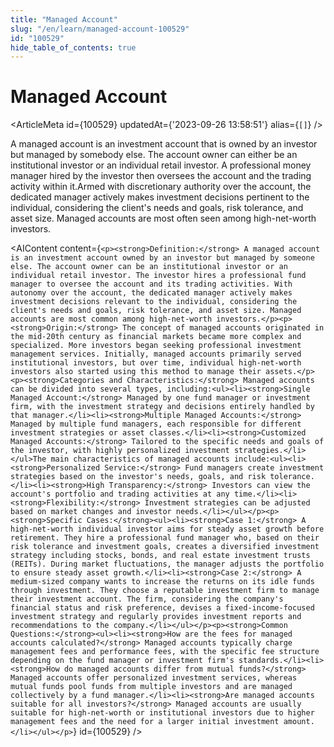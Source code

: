 ```yaml
---
title: "Managed Account"
slug: "/en/learn/managed-account-100529"
id: "100529"
hide_table_of_contents: true
---
```



# Managed Account

<ArticleMeta id={100529} updatedAt={'2023-09-26 13:58:51'} alias={`[]`} />
<div className='border-solid border-b border-t-0 my-4 border-[var(--ifm-color-gray-300)]' />

A managed account is an investment account that is owned by an investor but managed by somebody else. The account owner can either be an institutional investor or an individual retail investor. A professional money manager hired by the investor then oversees the account and the trading activity within it.Armed with discretionary authority over the account, the dedicated manager actively makes investment decisions pertinent to the individual, considering the client's needs and goals, risk tolerance, and asset size. Managed accounts are most often seen among high-net-worth investors.

<AIContent content={`<p><strong>Definition:</strong> A managed account is an investment account owned by an investor but managed by someone else. The account owner can be an institutional investor or an individual retail investor. The investor hires a professional fund manager to oversee the account and its trading activities. With autonomy over the account, the dedicated manager actively makes investment decisions relevant to the individual, considering the client's needs and goals, risk tolerance, and asset size. Managed accounts are most common among high-net-worth investors.</p><p><strong>Origin:</strong> The concept of managed accounts originated in the mid-20th century as financial markets became more complex and specialized. More investors began seeking professional investment management services. Initially, managed accounts primarily served institutional investors, but over time, individual high-net-worth investors also started using this method to manage their assets.</p><p><strong>Categories and Characteristics:</strong> Managed accounts can be divided into several types, including:<ul><li><strong>Single Managed Account:</strong> Managed by one fund manager or investment firm, with the investment strategy and decisions entirely handled by that manager.</li><li><strong>Multiple Managed Accounts:</strong> Managed by multiple fund managers, each responsible for different investment strategies or asset classes.</li><li><strong>Customized Managed Accounts:</strong> Tailored to the specific needs and goals of the investor, with highly personalized investment strategies.</li></ul>The main characteristics of managed accounts include:<ul><li><strong>Personalized Service:</strong> Fund managers create investment strategies based on the investor's needs, goals, and risk tolerance.</li><li><strong>High Transparency:</strong> Investors can view the account's portfolio and trading activities at any time.</li><li><strong>Flexibility:</strong> Investment strategies can be adjusted based on market changes and investor needs.</li></ul></p><p><strong>Specific Cases:</strong><ul><li><strong>Case 1:</strong> A high-net-worth individual investor aims for steady asset growth before retirement. They hire a professional fund manager who, based on their risk tolerance and investment goals, creates a diversified investment strategy including stocks, bonds, and real estate investment trusts (REITs). During market fluctuations, the manager adjusts the portfolio to ensure steady asset growth.</li><li><strong>Case 2:</strong> A medium-sized company wants to increase the returns on its idle funds through investment. They choose a reputable investment firm to manage their investment account. The firm, considering the company's financial status and risk preference, devises a fixed-income-focused investment strategy and regularly provides investment reports and recommendations to the company.</li></ul></p><p><strong>Common Questions:</strong><ul><li><strong>How are the fees for managed accounts calculated?</strong> Managed accounts typically charge management fees and performance fees, with the specific fee structure depending on the fund manager or investment firm's standards.</li><li><strong>How do managed accounts differ from mutual funds?</strong> Managed accounts offer personalized investment services, whereas mutual funds pool funds from multiple investors and are managed collectively by a fund manager.</li><li><strong>Are managed accounts suitable for all investors?</strong> Managed accounts are usually suitable for high-net-worth or institutional investors due to higher management fees and the need for a larger initial investment amount.</li></ul></p>`} id={100529} />
